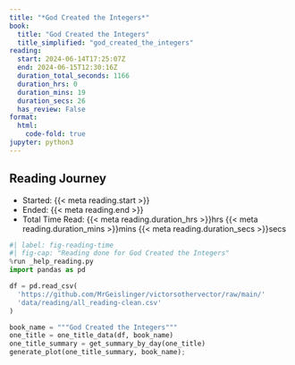 ```yaml
---
title: "*God Created the Integers*"
book:
  title: "God Created the Integers"
  title_simplified: "god_created_the_integers"
reading:
  start: 2024-06-14T17:25:07Z
  end: 2024-06-15T12:30:16Z
  duration_total_seconds: 1166
  duration_hrs: 0
  duration_mins: 19
  duration_secs: 26
  has_review: False
format:
  html:
    code-fold: true
jupyter: python3
---
```


## Reading Journey

* Started: {{< meta reading.start >}}
* Ended: {{< meta reading.end >}}
* Total Time Read: {{< meta reading.duration_hrs >}}hrs {{< meta reading.duration_mins >}}mins {{< meta reading.duration_secs >}}secs

```python
#| label: fig-reading-time
#| fig-cap: "Reading done for God Created the Integers"
%run _help_reading.py
import pandas as pd

df = pd.read_csv(
  'https://github.com/MrGeislinger/victorsothervector/raw/main/'
  'data/reading/all_reading-clean.csv'
)

book_name = """God Created the Integers"""
one_title = one_title_data(df, book_name)
one_title_summary = get_summary_by_day(one_title)
generate_plot(one_title_summary, book_name);
```
